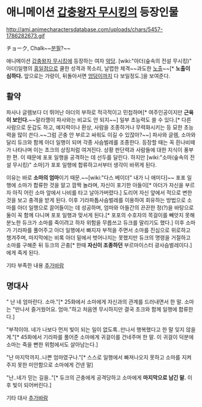 = 애니메이션 [[갑충왕자 무시킹]]의 등장인물 =

http://ami.animecharactersdatabase.com/uploads/chars/5457-1786282673.gif


チョーク, Chalk~~[[분필]]?~~

애니메이션 [[갑충왕자 무시킹]]에 등장하는 여자 [[악당]]. [wiki:"아더(숲속의 전설 무시킹)" 아더]일행의 [[홍일점]]으로 쿨한 성격과 목소리, 날렵한 체격~~과도한 [[노출]]~~[* '''노출이 심하다.''' 앞으로는 가랑이, 뒤돌아서면 [[엉덩이]]까지 다 보일정도.]을 보여준다.

== 활약 ==
파사나 글렘보다 더 뛰어난 아더의 부하로 적극적이고 민첩하며[* 여주인공이지만 '''근육이 보인다.'''~~말라깽이 파사와는 비교도 안 되지~~] 일부 초능력도 쓸 수 있다.[* 다른 사람으로 둔갑도 하고, 예지력이나 환상, 사람을 조종하거나 무력화시키는 등 묘한 초능력을 많이 쓴다.~~그럼 곤충 안 부르고 싸워도 이길 수 있잖아?~~] 파사와 글렘, 소마와 달리 듀크와 함께 아더 일행이 되며 각종 사슴벌레를 조종한다. 등장할 때는 꼭 흰나비떼가 나타나며 이는 초크의 상징처럼 여겨진다. 상황 판단력과 사람들에 대한 지식이 풍부한 편. 이 때문에 포포 일행을 공격하는 데 선두를 달린다. 하지만 [wiki:"소마(숲속의 전설 무시킹)" 소마]가 포포 일행에 합류하고서부터 생각이 바뀌게 된다.

{{{#!html
<div style="border: 3px solid Orange;padding:10px;margin-bottom:0px"><b style="font-size:18px">주의! 내용 누설이 있습니다.</b>

본 항목과 하위 항목 또는 이 틀 아래에 있는 내용은 <b>작품의 줄거리나 결말, 반전 요소를 설명하고 있습니다.</b>
작품의 내용 누설을 원하지 않는다면 이 문서를 닫아 주세요.</div>}}}



이유는 바로 '''소마의 엄마'''이기 때문.~~[wiki:"다스 베이더" 내가 니 애미다]~~ 포포 일행에 소마가 합류한 것을 알고 깜짝 놀라며, 자신이 포기한 아들이[* 아더가 자신을 부르자 아직 어린 소마 앞에서 나비를 타고 날아가버렸다.] 도리어 자신 앞에서 적으로 변한 것을 보고 충격을 받게 된다. 이후 기라파톱사슴벌레를 이용하여 회유하는 방법으로 소마를 아더 일행으로 끌어들이는 데 성공하며, 엄마와 아들간의 끈끈한 정(?)을 바탕으로 둘이 꼭 함께 다니며 포포 일행과 맞서게 된다.[* 포포의 수호자의 목걸이를 빼앗지 못해 분노한 듀크가 소마를 죽이려고 하자 위험을 무릅쓰고 듀크를 말리기도 했다.] 이후 소마가 기라파를 풀어주고 아더 일행에서 빠지자 부적을 주면서 소마를 진심으로 위로하고 챙겨주며, 마지막에는 비록 아더 밑에서 벗어나지는 못했지만 듀크의 명령을 거절하고 소마를 구해준 뒤 듀크의 곤충[* 한때 '''자신이 조종하던''' 부르마이스터 광사슴벌레이다.]에게 죽게 된다.

기타 부족한 내용 [[추가바람]]

== 명대사 ==

" 난 네 엄마란다. 소마."[* 25화에서 소마에게 자신과의 관계를 드러내면서 한 말. 소마는 "만나서 즐거웠어요. 엄마."하고 처음엔 무시하지만 결국 초크와 함께 일행에 합류한다.]

"부적이야. 네가 나보다 먼저 빛이 되는 일이 없도록..만나서 행복했다고 한 말 잊지 않을게."[* 45화에서 기라파를 풀어준 소마에게 귀걸이를 건네주며 한 말. 이 귀걸이 덕분에 소마는 죽을 뻔한 위험에서도 살아남는다.]

"난 마지막까지..나쁜 엄마였구나."[* 스스로 일행에서 빠져나오지 못하고 소마를 지켜주지 못한 미안함으로 소마에게 건넨 말]

"난..네가 믿는 길을.."[* 듀크의 곤충에게 공격당하고 소마에게 '''마지막으로 남긴 말.''' 이후 빛이 되어버린다.]


기타 대사 [[추가바람]]
